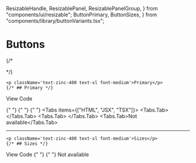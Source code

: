   ResizableHandle,
  ResizablePanel,
  ResizablePanelGroup,
} from "components/ui/resizable";
  ButtonPrimary,
  ButtonSizes,
} from "components/library/buttonVariants.tsx";

# Buttons

{/* <FirstSection title="Primary"/>

<SecondSection title="Sizes" />  */}

    <p className='text-zinc-400 text-xl font-medium'>Primary</p>
    {/* ## Primary */}

<Tab defaultValue="view" >
  <TabsList>
    <TabsTrigger value="view">View</TabsTrigger>
    <TabsTrigger value="code">Code</TabsTrigger>
  </TabsList>

{" "}
<TabsContent value="view">
  {" "}
  <ButtonPrimary />
</TabsContent>
<TabsContent value="code">
  {" "}
  <Tabs items={["HTML", "JSX", "TSX"]}>
    <Tabs.Tab>
      <ButtonPrimaryHTML />
    </Tabs.Tab>
    <Tabs.Tab>
      <ButtonPrimaryJSX />
    </Tabs.Tab>
    <Tabs.Tab>Not available</Tabs.Tab>
  </Tabs>
</TabsContent>

</Tab>

---

    <p className='text-zinc-400 text-xl font-medium'>Sizes</p>
    {/* ## Sizes */}

<Tab defaultValue="view">
  <TabsList>
    <TabsTrigger value="view">View</TabsTrigger>
    <TabsTrigger value="code">Code</TabsTrigger>
  </TabsList>
  <TabsContent value="view">
    {" "}
    <ButtonSizes />
  </TabsContent>
  <TabsContent value="code">
    {" "}
    <Tabs items={["HTML", "JSX", "TSX"]}>
      <Tabs.Tab>
        <ButtonSizesHTML />
      </Tabs.Tab>
      <Tabs.Tab>
        <ButtonSizesJSX />
      </Tabs.Tab>
      <Tabs.Tab>Not available</Tabs.Tab>
    </Tabs>
  </TabsContent>
</Tab>
